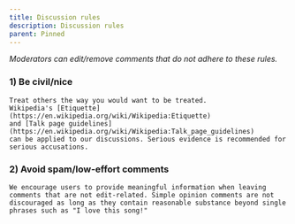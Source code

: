 ---
title: Discussion rules
description: Discussion rules
parent: Pinned
---

*Moderators can edit/remove comments that do not adhere to these rules.*

### 1) Be civil/nice

    Treat others the way you would want to be treated.
    Wikipedia's [Etiquette](https://en.wikipedia.org/wiki/Wikipedia:Etiquette) 
    and [Talk page guidelines](https://en.wikipedia.org/wiki/Wikipedia:Talk_page_guidelines) 
    can be applied to our discussions. Serious evidence is recommended for serious accusations.

### 2) Avoid spam/low-effort comments

    We encourage users to provide meaningful information when leaving comments that are not edit-related. Simple opinion comments are not discouraged as long as they contain reasonable substance beyond single phrases such as "I love this song!"

